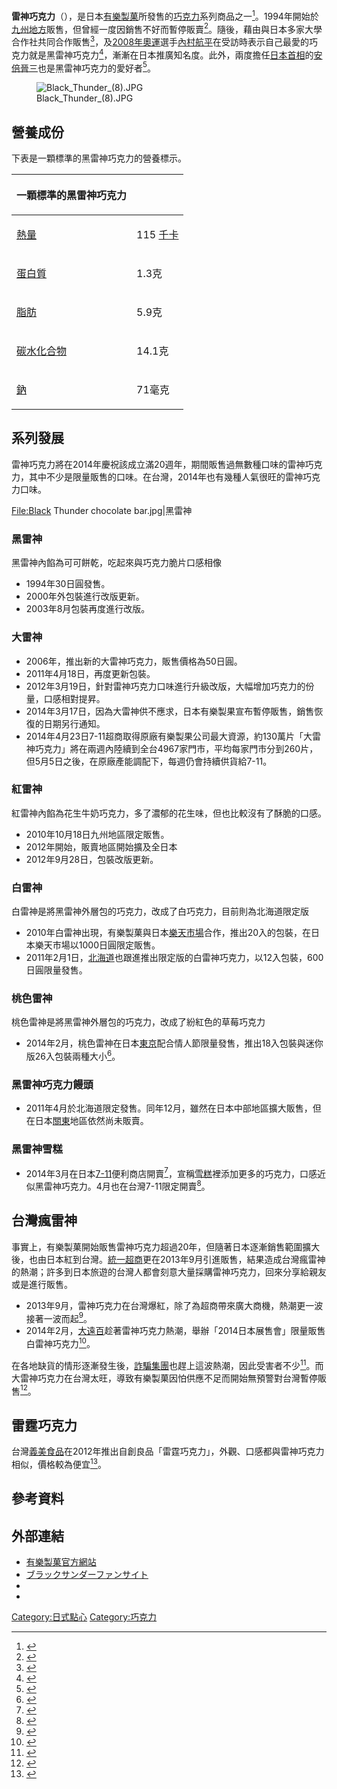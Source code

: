 '''雷神巧克力'''（{{jpn|j= ブラックサンダー |hg= |kyu= |hgt= |rm=Burakkusandā |link= |f=h}}），是日本[[有樂製菓|有樂製菓]]所發售的[[巧克力|巧克力]]系列商品之一<ref>{{cite news|title=【更新】買不到啦！日官網宣布大雷神暫停銷售|url=http://www.appledaily.com.tw/realtimenews/article/new/20140317/361381/|publisher=[[台灣蘋果日報|台灣蘋果日報]]即時新聞|date=2014-03-17|accessdate=2014-03-29|archive-date=2014-03-23|archive-url=https://web.archive.org/web/20140323005034/http://www.appledaily.com.tw/realtimenews/article/new/20140317/361381/|dead-url=no}}</ref>。1994年開始於[[九州地方|九州地方]]販售，但曾經一度因銷售不好而暫停販賣<ref>{{cite news|title=全台瘋雷神巧克力！台灣熱賣　多數日本人：根本沒聽過|url=http://www.setnews.net/News.aspx?PageGroupID=4&NewsID=16647|publisher=[[三立新聞|三立新聞]]|date=2014-03-14|accessdate=2014-03-29|archive-date=2014-03-17|archive-url=https://web.archive.org/web/20140317040250/http://www.setnews.net/News.aspx?PageGroupID=4&NewsID=16647|dead-url=no}}</ref>。隨後，藉由與日本多家大學合作社共同合作販售<ref>{{cite news|title=日本巧克力 單日賣出10萬片 雷神秒殺全台瘋|url=http://news.chinatimes.com/focus/11050105/112014031400082.html|publisher=[[中國時報|中國時報]]|date=2014-03-14|accessdate=2014-03-29|deadurl=yes|archiveurl=https://web.archive.org/web/20140407063920/http://news.chinatimes.com/focus/11050105/112014031400082.html|archivedate=2014-04-07}}</ref>，及[[2008年奧運|2008年奧運]]選手[[內村航平|內村航平]]在受訪時表示自己最愛的巧克力就是黑雷神巧克力<ref>{{cite news|title=大雷神巧克力 日本暫停銷售|url=http://www.libertytimes.com.tw/2014/new/mar/18/today-life8.htm|publisher=[[自由時報|自由時報]]|date=2014-03-18|accessdate=2014-03-29|archive-date=2014-03-25|archive-url=https://web.archive.org/web/20140325134641/http://www.libertytimes.com.tw/2014/new/mar/18/today-life8.htm|dead-url=no}}</ref>，漸漸在日本推廣知名度。此外，兩度擔任[[日本首相|日本首相]]的[[安倍晉三|安倍晉三]]也是黑雷神巧克力的愛好者<ref>{{cite news|title=日本雷神巧克力暴紅的祕密|url=https://www.businesstoday.com.tw/article-content-80398-106444|publisher=今周刊|date=2014-03-13|accessdate=2014-03-29|archive-date=2014-04-07|archive-url=https://web.archive.org/web/20140407044958/http://www.businesstoday.com.tw/article-content-80398-106444|dead-url=no}}</ref>。

[[File:Black_Thunder_(8).JPG|thumb]]

==營養成份==
下表是一顆標準的黑雷神巧克力的營養標示。
{| class="wikitable sortable"
|+
!一顆標準的黑雷神巧克力!! 
|-
| [[熱量|熱量]] || 115 [[千卡|千卡]]
|-
| [[蛋白質|蛋白質]] || 1.3克
|-
| [[脂肪|脂肪]] || 5.9克
|-
| [[碳水化合物|碳水化合物]] || 14.1克
|-
| [[鈉|鈉]] || 71毫克
|}

==系列發展==
雷神巧克力將在2014年慶祝該成立滿20週年，期間販售過無數種口味的雷神巧克力，其中不少是限量販售的口味。在台灣，2014年也有幾種人氣很旺的雷神巧克力口味。
<gallery>
File:Black Thunder chocolate bar.jpg|黑雷神

</gallery>

===黑雷神===
黑雷神內餡為可可餅乾，吃起來與巧克力脆片口感相像
*1994年30日圓發售。
*2000年外包裝進行改版更新。
*2003年8月包裝再度進行改版。

===大雷神===
*2006年，推出新的大雷神巧克力，販售價格為50日圓。
*2011年4月18日，再度更新包裝。
*2012年3月19日，針對雷神巧克力口味進行升級改版，大幅增加巧克力的份量，口感相對提昇。
*2014年3月17日，因為大雷神供不應求，日本有樂製果宣布暫停販售，銷售恢復的日期另行通知。
*2014年4月23日7-11超商取得原廠有樂製果公司最大資源，約130萬片「大雷神巧克力」將在兩週內陸續到全台4967家門市，平均每家門市分到260片，但5月5日之後，在原廠產能調配下，每週仍會持續供貨給7-11。

===紅雷神===
紅雷神內餡為花生牛奶巧克力，多了濃郁的花生味，但也比較沒有了酥脆的口感。
*2010年10月18日九州地區限定販售。
*2012年開始，販賣地區開始擴及全日本
*2012年9月28日，包裝改版更新。

===白雷神===
白雷神是將黑雷神外層包的巧克力，改成了白巧克力，目前則為北海道限定版
*2010年白雷神出現，有樂製菓與日本[[樂天市場|樂天市場]]合作，推出20入的包裝，在日本樂天市場以1000日圓限定販售。
*2011年2月1日，[[北海道|北海道]]也跟進推出限定版的白雷神巧克力，以12入包裝，600日圓限量發售。

===桃色雷神===
桃色雷神是將黑雷神外層包的巧克力，改成了紛紅色的草莓巧克力
*2014年2月，桃色雷神在日本[[東京|東京]]配合情人節限量發售，推出18入包裝與迷你版26入包裝兩種大小<ref>{{cite journal | url=http://weitingtsao7949.pixnet.net/blog/post/68237159-%E9%96%8B%E7%AE%B1%E6%96%87-%E6%97%A5%E6%9C%AC%E6%A1%83%E8%89%B2%E3%81%AE%E9%9B%B7%E7%A5%9E%E5%B7%A7%E5%85%8B%E5%8A%9B-2014%E6%83%85%E4%BA%BA%E7%AF%80%E9%99%90%E5%AE%9A | title=開箱文-日本桃色の雷神巧克力/2014情人節限定款/試吃感想 | journal= | access-date=2014-04-16 | archive-date=2014-04-17 | archive-url=https://web.archive.org/web/20140417014235/http://weitingtsao7949.pixnet.net/blog/post/68237159-%e9%96%8b%e7%ae%b1%e6%96%87-%e6%97%a5%e6%9c%ac%e6%a1%83%e8%89%b2%e3%81%ae%e9%9b%b7%e7%a5%9e%e5%b7%a7%e5%85%8b%e5%8a%9b-2014%e6%83%85%e4%ba%ba%e7%af%80%e9%99%90%e5%ae%9a | dead-url=no }}</ref>。

===黑雷神巧克力饅頭===
*2011年4月於北海道限定發售。同年12月，雖然在日本中部地區擴大販售，但在日本[[关东地方|關東]]地區依然尚未販賣。
=== 黑雷神雪糕 ===
*2014年3月在日本[[7-11|7-11]]便利商店開賣<ref>{{cite web | url=http://www.appledaily.com.tw/realtimenews/article/new/20140313/359755/ | title=雷神巧克力超夯　日本將推出雪糕 | accessdate=2014-04-05 | archive-date=2014-04-03 | archive-url=https://web.archive.org/web/20140403232250/http://www.appledaily.com.tw/realtimenews/article/new/20140313/359755 | dead-url=no }}</ref>，宣稱[[雪糕|雪糕]]裡添加更多的巧克力，口感近似黑雷神巧克力。4月也在台灣7-11限定開賣<ref>{{cite web | url=http://n.yam.com/cardu/life/20140404/20140404211302.html | title=麥當勞黑白冰品上市　7-11黑雷神雪糕開賣 | accessdate=2014-04-05 | archive-date=2014-04-06 | archive-url=https://web.archive.org/web/20140406005004/http://n.yam.com/cardu/life/20140404/20140404211302.html | dead-url=no }}</ref>。

==台灣瘋雷神==
事實上，有樂製菓開始販售雷神巧克力超過20年，但隨著日本逐漸銷售範圍擴大後，也由日本紅到台灣。[[統一超商|統一超商]]更在2013年9月引進販售，結果造成台灣瘋雷神的熱潮；許多到日本旅遊的台灣人都會刻意大量採購雷神巧克力，回來分享給親友或是進行販售。

*2013年9月，雷神巧克力在台灣爆紅，除了為超商帶來廣大商機，熱潮更一波接著一波而起<ref>{{cite news|title=網路文增！　雷神突爆紅「掀缺貨潮」|url=http://news.tvbs.com.tw/entry/521447|publisher=TVBS新聞|date=2014-02-17|accessdate=2014-03-29|archive-date=2014-03-31|archive-url=https://web.archive.org/web/20140331101115/http://news.tvbs.com.tw/entry/521447|dead-url=no}}</ref>。
*2014年2月，[[大遠百|大遠百]]趁著雷神巧克力熱潮，舉辦「2014日本展售會」限量販售白雷神巧克力<ref>{{cite news|title=板橋大遠百日本展 首推白雷神巧克力|url=http://www.udn.com/2014/2/27/NEWS/LIFE/LIF3/8513832.shtml?ch=rss_shopping|publisher=聯合晚報|date=2014-02-27|accessdate=2014-03-29}}{{dead link|date=2018年5月 |bot=InternetArchiveBot |fix-attempted=yes }}</ref>。

在各地缺貨的情形逐漸發生後，[[詐騙集團|詐騙集團]]也趕上這波熱潮，因此受害者不少<ref>{{cite news|title=《3週4人被騙》網購雷神巧克力 有詐|url=http://www.libertytimes.com.tw/2014/new/mar/10/today-so14.htm|publisher=自由時報|date=2014-03-10|accessdate=2014-03-29|archive-date=2014-03-25|archive-url=https://web.archive.org/web/20140325114718/http://www.libertytimes.com.tw/2014/new/mar/10/today-so14.htm|dead-url=no}}</ref>。而大雷神巧克力在台灣太旺，導致有樂製菓因怕供應不足而開始無預警對台灣暫停販售<ref>{{cite news|title=「大雷神」夯過頭 日商停賣|url=http://m.cts.com.tw/news/cts/life/201403/201403181393053.html|publisher=[[華視新聞|華視新聞]]|date=2014-03-18|accessdate=2014-03-29|deadurl=yes|archiveurl=https://web.archive.org/web/20140331101400/http://m.cts.com.tw/news/cts/life/201403/201403181393053.html|archivedate=2014-03-31}}</ref>。

==雷霆巧克力==
台灣[[義美食品|義美食品]]在2012年推出自創良品「雷霆巧克力」，外觀、口感都與雷神巧克力相似，價格較為便宜<ref>{{cite book | url=http://www.ettoday.net/news/20140314/334704.htm | title=雷神V.S.雷霆 巧克力口感大車拼 | access-date=2014-04-16 | archive-date=2014-04-16 | archive-url=https://web.archive.org/web/20140416162217/http://www.ettoday.net/news/20140314/334704.htm | dead-url=no }}</ref>。

==參考資料==
<references/>

==外部連結==
*[http://www.yurakuseika.co.jp/ 有樂製菓官方網站] {{Wayback|url=http://www.yurakuseika.co.jp/ |date=20140318151232 }}
* [https://blackthunder.jp/ ブラックサンダーファンサイト] {{Wayback|url=https://blackthunder.jp/ |date=20200419220408 }}
* {{Twitter|Black_Thunder_|ブラックサンダーさん（有楽製菓公式）}}
* {{Twitter|W_Black_Thunder|白いブラックサンダーさん}}

[[Category:日式點心|Category:日式點心]]
[[Category:巧克力|Category:巧克力]]